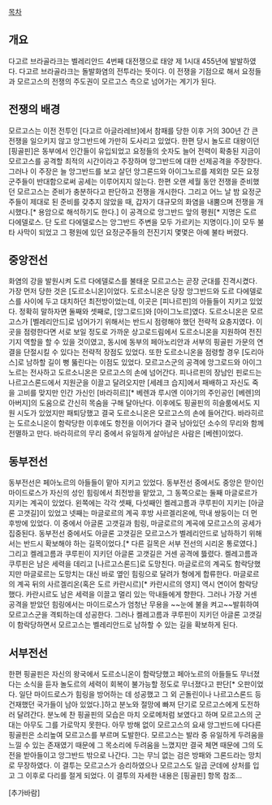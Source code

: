 [[목차]]
== 개요 ==
다고르 브라골라크는 벨레리안드 4번째 대전쟁으로 태양 제 1시대 455년에 발발하였다. 다고르 브라골라크는 돌발화염의 전투라는 뜻이다. 이 전쟁을 기점으로 해서 요정들과 모르고스의 전쟁의 주도권이 모르고스 측으로 넘어가는 계기가 된다.

== 전쟁의 배경 ==
모르고스는 이전 전투인 [다고르 아글라레브]에서 참패를 당한 이후 거의 300년 간 큰 전쟁을 일으키지 않고 앙그반드에 가만히 도사리고 있었다. 한편 당시 놀도르 대왕이던 [핑골핀]은 동부에서 인간들이 유입되었고 요정들의 숫자도 늘어 전력이 확충된 지금이 모르고스를 공격할 최적의 시간이라고 주장하며 앙그반드에 대한 선제공격을 주장한다. 그러나 이 주장은 늘 앙그반드를 보고 살던 앙그론드와 아이그노르를 제외한 모든 요정군주들이 반대함으로써 공세는 이루어지지 않는다. 한편 오랜 세월 동안 전쟁을 준비했던 모르고스는 준비가 충분하다고 판단하고 전쟁을 개시한다. 그리고 어느 날 밤 요정군주들이 제대로 된 준비를 갖추지 않았을 때, 갑자기 대규모의 화염을 내뿜으며 전쟁을 개시했다.[* 용암으로 해석하기도 한다.] 이 공격으로 앙그반드 앞의 평원[* 지명은 도르 다에델로스. 단 도르 다에델로스는 앙그반드 주변을 모두 가르키는 지명이다.]이 모두 불타 사막이 되었고 그 평원에 있던 요정군주들의 전진기지 몇몇은 아예 불타 버렸다.

== 중앙전선 ==
화염의 강을 발원시켜 도르 다에델로스를 불태운 모르고스는 곧장 군대를 진격시켰다. 가장 먼저 당한 것은 [도르소니온]이었다. 도르소니온은 당장 앙그반드와 도르 다에델로스를 사이에 두고 대치하던 최전방이었는데, 이곳은 [피나르핀]의 아들들이 지키고 있었다. 정확히 말하자면 둘째와 셋째로, [앙그로드]와 [아이그노르]였다. 도르소니온은 모르고스가 [벨레리안드]로 넘어가기 위해서는 반드시 점령해야 했던 전략적 요충지였다. 이곳을 점령한다면 서로 보일 정도로 가까운 상고로드림에서 도르소니온을 지원하여 전진 기지 역할을 할 수 있을 것이였고, 동시에 동부의 페아노리안과 서부의 핑골핀 가문의 연결을 단절시킬 수 있다는 전략적 장점도 있었다. 또한 도르소니온을 점령할 경우 [도리아스]로 남하할 길이 뻥 뚫린다는 이점도 있었다. 
모르고스군의 공격에 앙그로드와 아이그노르는 전사하고 도르소니온은 모르고스의 손에 넘어간다. 피나르핀의 장남인 핀로드는 나르고스론드에서 지원군을 이끌고 달려오지만 [세레크 습지]에서 패배하고 자신도 죽을 고비를 맞지만 인간 가신인 [바라히르][* 베렌과 루시엔 이야기의 주인공인 [베렌]의 아버지]의 도움으로 간신히 목숨을 구해 달아난다. 이후에도 핑골핀의 히슬룸에서도 지원 시도가 있었지만 패퇴당했고 결국 도르소니온은 모르고스의 손에 들어간다. 바라히르는 도르소니온이 함락당한 이후에도 항전을 이어가다 결국 남아있던 소수의 무리와 함께 전멸하고 만다. 바라히르의 무리 중에서 유일하게 살아남은 사람은 [베렌]이었다. 
== 동부전선 ==
동부전선은 페아노르의 아들들이 맡아 지키고 있었다. 동부전선 중에서도 중앙은 맏이인 마이드로스가 자신의 성인 힘링에서 최전방을 맡았고, 그 동쪽으로는 둘째 마글로르가 지키는 계곡이 있었다. 왼쪽에는 각각 셋째, 다섯째인 켈레고름과 쿠루핀이 지키는 [아글론 고갯길]이 있었고 넷째는 마글로르의 계곡 후방 사르겔리온에, 막내 쌍둥이는 더 먼 후방에 있었다. 이 중에서 아글론 고갯길과 힘링, 마글로르의 계곡에 모르고스의 공세가 집중된다. 
동부전선 중에서도 아글론 고갯길은 모르고스가 벨레리안드로 남하하기 위해서는 반드시 확보해야 하는 길목이었다.[* 다른 길목은 서부 전선의 시리온 통로였다.] 그리고 켈레고름과 쿠루핀이 지키던 아글론 고갯길은 거센 공격에 뜷렸다. 켈레고름과 쿠루핀은 남은 세력을 데리고 [나르고스론드]로 도망친다. 마글로르의 계곡도 함락당했지만 마글로르는 도망치는 대신 바로 옆인 힘링으로 달려가 형에게 합류한다. 마글로르의 계곡 뒤의 사르겔리온(혹은 도르 카란시르)[* 카란시르의 영지] 역시 연이어 함락당했다. 카란시르도 남은 세력을 이끌고 멀리 있는 막내들에게 향한다. 그러나 가장 거센 공격을 받았던 힘링에서는 마이드로스가 엄청난 무용을 ~~눈에 불을 켜고~~발휘하여 모르고스군을 격퇴하는데 성공한다. 그러나 켈레고름과 쿠루핀이 지키던 아글론 고갯길이 함락당하면서 모르고스는 벨레리안드로 남하할 수 있는 길을 확보하게 된다. 

== 서부전선 ==
한편 핑골핀은 자신의 왕국에서 도르소니온이 함락당했고 페아노르의 아들들도 무너졌다는 소식을 듣자 놀도르의 세력이 회복이 불가능할 정도로 무너졌다고 판단[* 오판이었다. 일단 마이드로스가 힘링을 방어하는 데 성공했고 그 외 곤돌린이나 나르고스론드 등 건재했던 국가들이 남아 있었다.]하고 분노와 절망에 빠져 단기로 모르고스에게 도전하러 달려간다. 분노에 찬 핑골핀의 모습은 마치 오로메처럼 보였다고 하며 모르고스의 군대는 아무도 그를 가로막지 못한다. 아무 방해 없이 모르고스의 요새 앙그반드에 다다른 핑골핀은 소리높여 모르고스를 부르며 도발한다. 모르고스는 발라 중 유일하게 두려움을 느낄 수 있는 존재였기 때문에 그 목소리에 두려움을 느꼈지만 결국 체면 때문에 그의 도전을 받아들이고 앙그반드 밖으로 나간다. 그는 무늬 없는 검은 방패와 그론드라는 망치로 무장하였다. 이 결투는 모르고스가 승리하였으나 모르고스도 일곱 군데에 상처를 입고 그 이후로 다리를 절게 되었다. 이 결투의 자세한 내용은 [핑골핀] 항목 참조...
 



[추가바람]
